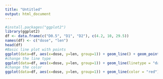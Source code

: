 ```yaml
---
title: "Untitled"
output: html_document
---
```


```r
#install.packages("ggplot2")
library(ggplot2)
df <- data.frame(c("D0.5", "D1", "D2"), c(4.2, 10, 29.5))
names(df) <- c("dose", "len")
head(df)
#Basic line plot with points
ggplot(data=df, aes(x=dose, y=len, group=1)) + geom_line() + geom_point()
#change the line type
ggplot(data=df, aes(x=dose, y=len, group=1)) + geom_line(linetype = "dashed") + geom_point()
#change the color
ggplot(data=df, aes(x=dose, y=len, group=1)) + geom_line(color = "red") + geom_point()
```